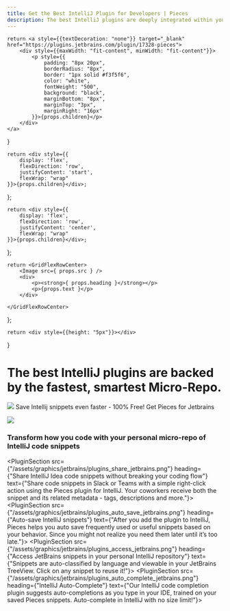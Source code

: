 ```yaml
---
title: Get the Best IntelliJ Plugin for Developers | Pieces
description: The best IntelliJ plugins are deeply integrated within your IDE. Install Pieces - the fastest, smartest AI Assistant for code snippets and screenshots.
---
```


<link rel="canonical" href="https://code.pieces.app/plugins/jetbrains-intellij" />

    return <a style={{textDecoration: "none"}} target="_blank" href="https://plugins.jetbrains.com/plugin/17328-pieces">
        <div style={{maxWidth: "fit-content", minWidth: "fit-content"}}>
            <p style={{
                padding: "8px 20px",
                borderRadius: "8px",
                border: "1px solid #f3f5f6",
                color: "white",
                fontWeight: "500",
                background: "black",
                marginBottom: "8px",
                marginTop: "3px",
                marginRight: "16px"
            }}>{props.children}</p>
        </div>
    </a>
}

    return <div style={{
        display: 'flex',
        flexDirection: 'row',
        justifyContent: 'start',
        flexWrap: "wrap"
    }}>{props.children}</div>;
};

    return <div style={{
        display: 'flex',
        flexDirection: 'row',
        justifyContent: 'center',
        flexWrap: "wrap"
    }}>{props.children}</div>;
};

    return <GridFlexRowCenter>
        <Image src={ props.src } />
        <div>
            <p><strong>{ props.heading }</strong></p>
            <p>{props.text }</p>
        </div>

    </GridFlexRowCenter>
};

    return <div style={{height: "5px"}}></div>
}

# The best IntelliJ plugins are backed by the fastest, smartest Micro-Repo.

<GridFlexRow>
    <Image width={"25px"} src={"/assets/logos/jetbrains_logo.png"} />
    <Heading type={"h2"} >Save Intellij snippets even faster - 100% Free!</Heading>
</GridFlexRow>

<GridFlexRow>
    <InstallButton>Get Pieces for Jetbrains</InstallButton>
</GridFlexRow>

![](/assets/headers/light/plugin_header_jetbrains.png)

### Transform how you code with your personal micro-repo of IntelliJ code snippets

<PluginSection src={"/assets/graphics/jetbrains/plugins_share_jetbrains.png"} heading={"Share IntelliJ Idea code snippets without breaking your coding flow"} text={"Share code snippets in Slack or Teams with a simple right-click action using the Pieces plugin for IntelliJ. Your coworkers receive both the snippet and its related metadata - tags, descriptions and more."}></PluginSection>
<PluginSection src={"/assets/graphics/jetbrains/plugins_auto_save_jetbrains.png"} heading={"Auto-save IntelliJ snippets"} text={"After you add the plugin to IntelliJ, Pieces helps you auto save frequently used or useful snippets based on your behavior. Since you might not realize you need them later until it’s too late."}></PluginSection>
<PluginSection src={"/assets/graphics/jetbrains/plugins_access_jetbrains.png"} heading={"Access JetBrains snippets in your personal IntelliJ repository"} text={"Snippets are auto-classified by language and viewable in your JetBrains TreeView. Click on any snippet to reuse it!"}></PluginSection>
<PluginSection src={"/assets/graphics/jetbrains/plugins_auto_complete_jetbrains.png"} heading={"IntelliJ Auto-Complete"} text={"Our IntelliJ code completion plugin suggests auto-completions as you type in your IDE, trained on your saved Pieces snippets. Auto-complete in IntelliJ with no size limit!"}></PluginSection>
